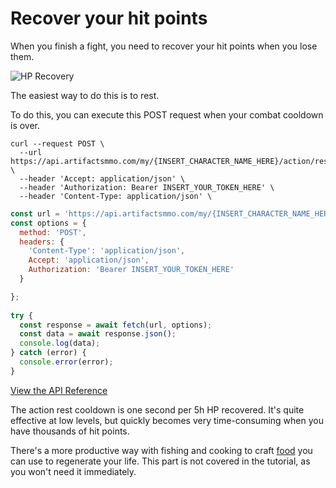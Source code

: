 # Recover your hit points

When you finish a fight, you need to recover your hit points when you lose them.

![HP Recovery](https://artifactsmmo.com/images/docs/hp_recovery.png)

The easiest way to do this is to rest.

To do this, you can execute this POST request when your combat cooldown is over.
 
```http filename="cURL" copy
curl --request POST \
  --url https://api.artifactsmmo.com/my/{INSERT_CHARACTER_NAME_HERE}/action/rest \
  --header 'Accept: application/json' \
  --header 'Authorization: Bearer INSERT_YOUR_TOKEN_HERE' \
  --header 'Content-Type: application/json' \
```
```js filename="Javascript" copy
const url = 'https://api.artifactsmmo.com/my/{INSERT_CHARACTER_NAME_HERE}/action/rest';
const options = {
  method: 'POST',
  headers: {
    'Content-Type': 'application/json',
    Accept: 'application/json',
    Authorization: 'Bearer INSERT_YOUR_TOKEN_HERE'
  }

};
  
try {
  const response = await fetch(url, options);
  const data = await response.json();
  console.log(data);
} catch (error) {
  console.error(error);
}
```

[View the API Reference](https://api.artifactsmmo.com/docs/#/operations/action_move_my__name__action_move_post)


The action rest cooldown is one second per 5h HP recovered. 
It's quite effective at low levels, but quickly becomes very time-consuming when you have thousands of hit points.

There's a more productive way with fishing and cooking to craft [food](https://artifactsmmo.com/encyclopedia/items?category=consumable) you can use to regenerate your life. This part is not covered in the tutorial, as you won't need it immediately.


